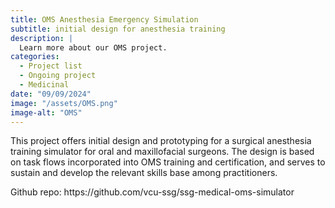 ```yaml
---
title: OMS Anesthesia Emergency Simulation
subtitle: initial design for anesthesia training
description: |
  Learn more about our OMS project.
categories:
  - Project list
  - Ongoing project
  - Medicinal
date: "09/09/2024"
image: "/assets/OMS.png"
image-alt: "OMS"
---
```


This project offers initial design and prototyping for a surgical anesthesia training simulator for oral and maxillofacial surgeons. The design is based on task flows incorporated into OMS training and certification, and serves to sustain and develop the relevant skills base among practitioners.

Github repo: https://github.com/vcu-ssg/ssg-medical-oms-simulator